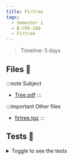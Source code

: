 ```yaml
---
title: Firtree
tags:
  - Semester 1
  - B-CPE-100
  - Firtree
---
```


> Timeline: 5 days

## Files 📂

:::note Subject
- [Tree.pdf](https://github.com/Studio-17/Epitech-Subjects/raw/main/Semestre_1/B-CPE-100/Firtree/Tree.pdf)
:::

:::important Other files
- [firtree.tgz](https://github.com/Studio-17/Epitech-Subjects/raw/main/Semestre_1/B-CPE-100/Firtree/firtree.tgz)
:::

## Tests 🤖

<details>
  <summary>Toggle to see the tests</summary>
  <div>
    <table>
        <thead>
            <tr>
                <th>Summary</th>
                <th>Number of tests</th>
                <th>Details</th>
            </tr>
        </thead>
        <tbody>
            <tr>
            <td rowspan="1">A - Basic tree</td>
            <td rowspan="1">1</td>
            <td>01 - Tree of size 1</td>
        </tr>
        <tr>
            <td rowspan="2">B - Functionality</td>
            <td rowspan="2">2</td>
            <td>01 - Trees of even sizes</td>
        </tr>
        <tr>
            <td>02 - Trees of odd sizes</td>
        </tr>
        <tr>
            <td rowspan="1">C - Error handling</td>
            <td rowspan="1">1</td>
            <td>01 - Trees of invalid sizes</td>
        </tr>
        </tbody>
    </table>
    </div>
</details>
